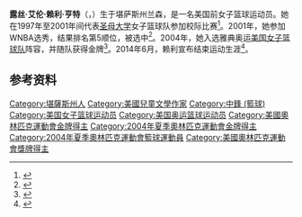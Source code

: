 {{bots|deny=InternetArchiveBot}}
{{NoteTA|G1=Sports}}
{{Infobox basketball biography
| name = 露丝·赖利
| image = Ruth Riley WNBA.jpg
| image_size = 200px
| caption =
| number =
| position = [[大前锋|大前锋]] / [[中鋒_(籃球)|中鋒]]
| team =
| height_ft = 6 | height_in = 5
| weight_lbs = 185
| birth_date = {{Birth date and age|1979|08|28}}
| birth_place = {{USA}}[[堪薩斯州|堪薩斯州]]{{link-en|兰森 (堪萨斯州)|Ransom, Kansas|兰森}}
| nationality = {{USA}}
| college = [[圣母大学爱尔兰战士女子篮球队|圣母大学]]（1997–2001）
| draft_league = WNBA
| draft_year = 2001
| draft_round = 1
| draft_pick = 5
| draft_team = [[迈阿密太阳神|迈阿密太阳神]]
| career_start = 2001
| career_end = 2014
| years1 = 2001–2002
| team1 = [[迈阿密太阳神|迈阿密太阳神]]
| years2 = 2003–2006
| team2 = [[Detroit_Shock|Detroit Shock]]
| years3 = 2007–2011
| team3 = [[聖安東尼奧銀星|聖安東尼奧銀星]]
| years4 = 2012
| team4 = [[芝加哥天空|芝加哥天空]]
| years5 = 2013–2014
| team5 = [[亞特蘭大美夢|亞特蘭大美夢]]
| highlights = 
| medaltemplates = 
{{MedalSport|女子[[篮球|篮球]]}}
{{MedalCountry|{{USA}}}}
{{MedalCompetition|[[奥林匹克运动会|奥林匹克运动会]]}}
{{MedalGold|[[2004年夏季奥林匹克运动会|2004 雅典]]|[[2004年夏季奥林匹克运动会篮球比赛|团体]]}}
{{MedalCompetition|[[夏季世界大学生运动会|夏季世界大学生运动会]]}}
{{MedalSilver|[[1999年夏季世界大学生运动会|1999 帕尔马]]|团体}}
}}
'''露丝·艾伦·赖利·亨特'''（{{lang-en|Ruth Ellen Riley Hunter}}，{{bd|1979年|8月28日||}}）生于堪萨斯州兰森，是一名美国前女子篮球运动员。她在1997年至2001年间代表[[圣母大学|圣母大学]]女子篮球队参加校际比赛<ref>{{cite web|url=https://und.com/roster/ruth-riley-2/|title=Ruth Riley|work=The University of Notre Dame|accessdate=2021-03-01|archiveurl=https://web.archive.org/web/20201130085135/https://und.com/roster/ruth-riley-2/|archivedate=2020-11-30}}</ref>。2001年，她参加WNBA选秀，结果排名第5顺位，被{{link-en|迈阿密太阳神|Miami Sol}}选中<ref>{{cite web|url=https://www.wnba.com/archive/wnba/shock/news/Shock_Nets_65_Standout_Center-73553-232.html|title=SHOCK: Shock Nets 6-5 Standout Center Ruth Riley with First Overall Pick in WNBA Dispersal Draft|work=WNBA|accessdate=2021-03-01|archiveurl=https://archive.is/4oR03|archivedate=2021-03-01}}</ref>。2004年，她入选雅典奥运[[美国国家女子篮球队|美国女子篮球队]]阵容，并随队获得金牌<ref>{{cite web|url=https://www.sports-reference.com/olympics/athletes/ri/ruth-riley-1.html|title=Ruth Riley|work=Sport Reference|accessdate=2021-03-01|archiveurl=https://web.archive.org/web/20200418105822/https://www.sports-reference.com/olympics/athletes/ri/ruth-riley-1.html|archivedate=2020-04-18}}</ref>。2014年6月，赖利宣布结束运动生涯<ref>{{cite web|url=https://www.ndinsider.com/basketball/womens/riley-retires-from-wnba/article_48e4fc06-d0e6-5879-81de-27e3531ef8a0.html|title=Riley retires from WNBA|work=ND Insider|date=2014-06-20|accessdate=2021-03-01|archiveurl=https://archive.is/wTdRe|archivedate=2021-03-01}}</ref>。

==参考资料==
{{reflist}}
{{WNBA总决赛最有价值球员}}
{{美联社大学篮球年度最佳女子球员}}
{{奈史密斯学院年度最佳女子球员}}
{{金·佩罗特体育道德风尚奖}}
{{2004年夏季奥运会美国女子篮球阵容}}
{{authority control}}
{{DEFAULTSORT:Riley, Ruth}}
[[Category:堪薩斯州人|Category:堪薩斯州人]]
[[Category:美國兒童文學作家|Category:美國兒童文學作家]]
[[Category:中鋒_(籃球)|Category:中鋒 (籃球)]]
[[Category:美国女子篮球运动员|Category:美国女子篮球运动员]]
[[Category:美国奥运篮球运动员|Category:美国奥运篮球运动员]]
[[Category:美國奧林匹克運動會金牌得主|Category:美國奧林匹克運動會金牌得主]]
[[Category:2004年夏季奧林匹克運動會金牌得主|Category:2004年夏季奧林匹克運動會金牌得主]]
[[Category:2004年夏季奧林匹克運動會籃球運動員|Category:2004年夏季奧林匹克運動會籃球運動員]]
[[Category:美國奧林匹克運動會獎牌得主|Category:美國奧林匹克運動會獎牌得主]]